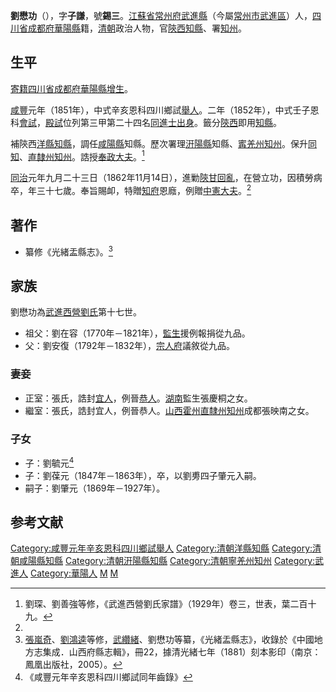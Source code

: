 {{Otheruses|other=名为劉懋功的其他人物|刘懋功 (解放军)}}
{{Otheruses|other=名为刘子谦的其他人物|刘子谦}}
{{Otheruses|other=名为刘锡三的其他人物|刘锡三}}

'''劉懋功'''（{{bd|1826年|4月16日|1862年|11月14日|catIdx=L劉}}），字'''子謙'''，號'''錫三'''。[[江蘇省|江蘇省]][[常州府|常州府]][[武進縣|武進縣]]（今屬[[常州市|常州市]][[武進區|武進區]]）人，[[四川省|四川省]][[成都府|成都府]][[華陽縣|華陽縣]]籍，[[清朝|清朝]]政治人物，官[[陝西|陝西]][[知縣|知縣]]、署[[知州|知州]]。

== 生平 ==
[[寄籍|寄籍]][[四川省|四川省]][[成都府|成都府]][[华阳县_(乾元)|華陽縣]][[增生|增生]]。

[[咸丰_(年号)|咸豐]]元年（1851年），中式辛亥恩科四川鄉試[[舉人|舉人]]。二年（1852年），中式壬子恩科[[會試|會試]]，[[殿試|殿試]]位列第三甲第二十四名[[同進士出身|同進士出身]]。籤分[[陝西|陝西]]即用[[知縣|知縣]]。

補陝西[[洋縣|洋縣]][[知縣|知縣]]，調任[[咸陽縣|咸陽縣]]知縣。歷次署理[[汧陽縣|汧陽縣]]知縣、[[寗羌州|寗羌州]][[知州|知州]]。保升[[同知|同知]]、[[直隸州|直隸州]][[知州|知州]]。誥授[[奉政大夫|奉政大夫]]。<ref name="#1">劉琛、劉善強等修，《武進西營劉氏家譜》（1929年）卷三，世表，葉二百十九。</ref>

[[同治|同治]]元年九月二十三日（1862年11月14日），進勦[[陝甘回亂|陝甘回亂]]，在營立功，因積勞病卒，年三十七歲。奉旨賜卹，特贈[[知府|知府]]恩廕，例贈[[中憲大夫|中憲大夫]]。<ref name="#1"/>

==著作==
*纂修《光緒盂縣志》。<ref>[[張嵐奇|張嵐奇]]、[[劉鴻逵|劉鴻逵]]等修，[[武纘緒|武纘緒]]、劉懋功等纂，《光緒盂縣志》，收錄於《中國地方志集成．山西府縣志輯》，冊22，據清光緒七年（1881）刻本影印（南京：鳳凰出版社，2005）。</ref>

== 家族 ==
劉懋功為[[武進西營劉氏|武進西營劉氏]]第十七世。
*祖父：劉在容（1770年－1821年），[[監生|監生]]援例報捐從九品。
*父：劉安復（1792年－1832年），[[宗人府|宗人府]]議敘從九品。

===妻妾===
*正室：張氏，誥封[[宜人|宜人]]，例晉[[恭人|恭人]]。[[湖南|湖南]]監生張慶桐之女。
*繼室：張氏，誥封宜人，例晉恭人。[[山西|山西]][[霍州|霍州]][[直隸州|直隸州]][[知州|知州]]成都張映南之女。

===子女===
*子：劉毓元<ref>《咸豐元年辛亥恩科四川鄉試同年齒錄》</ref>
*子：劉葆元（1847年－1863年），卒，以劉旉四子肇元入嗣。
*嗣子：劉肇元（1869年－1927年）。

==参考文献==
{{reflist}}

{{武進西營劉氏}}
{{咸豐二年壬子恩科殿試金榜}}
{{Authority control}}
{{DEFAULTSORT:Liu刘}}
[[Category:咸豐元年辛亥恩科四川鄉試舉人|Category:咸豐元年辛亥恩科四川鄉試舉人]]
[[Category:清朝洋縣知縣|Category:清朝洋縣知縣]]
[[Category:清朝咸陽縣知縣|Category:清朝咸陽縣知縣]]
[[Category:清朝汧陽縣知縣|Category:清朝汧陽縣知縣]]
[[Category:清朝寧羌州知州|Category:清朝寧羌州知州]]
[[Category:武進人|Category:武進人]]
[[Category:華陽人|Category:華陽人]]
[[Category:武進西營劉氏|M]]
[[Category:劉姓|M]]